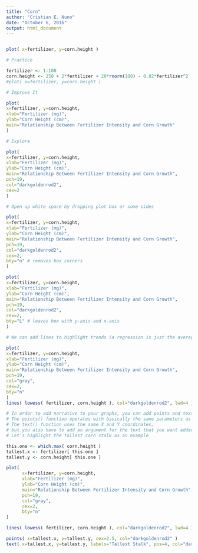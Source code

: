 ```yaml
---
title: "Corn"
author: "Cristian E. Nuno"
date: "October 6, 2016"
output: html_document
---
```

```r
```
```r
plot( x=fertilizer, y=corn.height )
```

```r
# Practice

fertilizer <- 1:100
corn.height <- 250 + 2*fertilizer + 20*rnorm(100) - 0.02*fertilizer^2
#plot( x=fertilizer, y=corn.height )
```

```r
# Improve It

plot(
x=fertilizer, y=corn.height,
xlab="Fertilizer (mg)",
ylab="Corn Height (cm)",
main="Relationship Between Fertilizer Intensity and Corn Growth"
)
```

```r
# Explore

plot(
x=fertilizer, y=corn.height,
xlab="Fertilizer (mg)",
ylab="Corn Height (cm)",
main="Relationship Between Fertilizer Intensity and Corn Growth",
pch=19,
col="darkgoldenrod2",
cex=2
)
```

```r
# Open up white space by dropping plot box or some sides

plot(
x=fertilizer, y=corn.height,
xlab="Fertilizer (mg)",
ylab="Corn Height (cm)",
main="Relationship Between Fertilizer Intensity and Corn Growth",
pch=19,
col="darkgoldenrod2",
cex=2,
bty="n" # removes box corners
)

plot(
x=fertilizer, y=corn.height,
xlab="Fertilizer (mg)",
ylab="Corn Height (cm)",
main="Relationship Between Fertilizer Intensity and Corn Growth",
pch=19,
col="darkgoldenrod2",
cex=2,
bty="L" # leaves box with y-axis and x-axis
)
```

```r
# We can add lines to highlight trends (a regression is just the average of Y for each X).

plot(
x=fertilizer, y=corn.height,
xlab="Fertilizer (mg)",
ylab="Corn Height (cm)",
main="Relationship Between Fertilizer Intensity and Corn Growth",
pch=19,
col="gray",
cex=2,
bty="n"
)
lines( lowess( fertilizer, corn.height ), col="darkgoldenrod2", lwd=4 )
```

```r
# In order to add narrative to your graphs, you can add points and text.
# The points() function operates with basically the same parameters as the plot() function. 
# The text() function uses the same X and Y coordinates, 
# but you also have to add an argument for the text that you want added to the plot.
# Let’s highlight the tallest corn stalk as an example

this.one <- which.max( corn.height )
tallest.x <- fertilizer[ this.one ]
tallest.y <- corn.height[ this.one ]

plot(
      x=fertilizer, y=corn.height,
      xlab="Fertilizer (mg)",
      ylab="Corn Height (cm)",
      main="Relationship Between Fertilizer Intensity and Corn Growth",
      pch=19,
      col="gray",
      cex=2,
      bty="n"
)

lines( lowess( fertilizer, corn.height ), col="darkgoldenrod2", lwd=4 )

points( x=tallest.x, y=tallest.y, cex=2.5, col="darkgoldenrod2" )
text( x=tallest.x, y=tallest.y, labels="Tallest Stalk", pos=4, col="darkgoldenrod2" )
```

